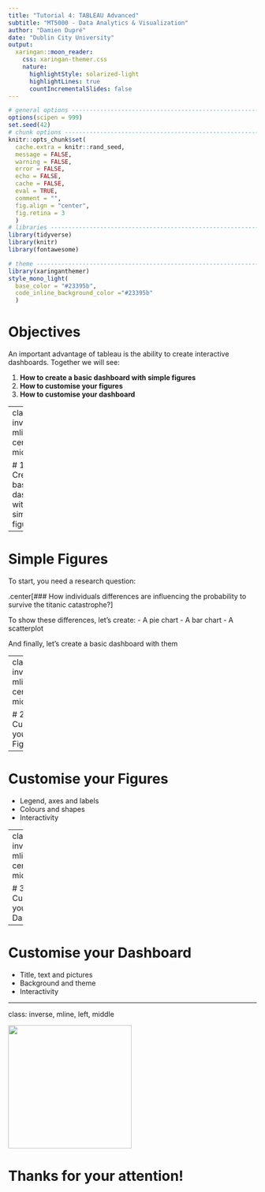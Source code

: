 ```yaml
---
title: "Tutorial 4: TABLEAU Advanced"
subtitle: "MT5000 - Data Analytics & Visualization"
author: "Damien Dupré"
date: "Dublin City University"
output:
  xaringan::moon_reader:
    css: xaringan-themer.css
    nature:
      highlightStyle: solarized-light
      highlightLines: true
      countIncrementalSlides: false
---
```


```r
# general options --------------------------------------------------------------
options(scipen = 999)
set.seed(42)
# chunk options ----------------------------------------------------------------
knitr::opts_chunk$set(
  cache.extra = knitr::rand_seed, 
  message = FALSE, 
  warning = FALSE, 
  error = FALSE, 
  echo = FALSE,
  cache = FALSE,
  eval = TRUE,
  comment = "", 
  fig.align = "center", 
  fig.retina = 3
  )
# libraries --------------------------------------------------------------------
library(tidyverse)
library(knitr)
library(fontawesome)

# theme ------------------------------------------------------------------------
library(xaringanthemer)
style_mono_light(
  base_color = "#23395b",
  code_inline_background_color ="#23395b"
  )
```

# Objectives

An important advantage of tableau is the ability to create interactive dashboards. Together we will see:

1. **How to create a basic dashboard with simple figures**
2. **How to customise your figures**
3. **How to customise your dashboard**

---
class: inverse, mline, center, middle

# 1. Create a basic dashboard with simple figures

---

# Simple Figures

To start, you need a research question:

.center[### How individuals differences are influencing the probability to survive the titanic catastrophe?]

To show these differences, let's create:
- A pie chart
- A bar chart
- A scatterplot

And finally, let's create a basic dashboard with them

---
class: inverse, mline, center, middle

# 2. Customise your Figures

---

# Customise your Figures

- Legend, axes and labels
- Colours and shapes
- Interactivity

---
class: inverse, mline, center, middle

# 3. Customise your Dashboard

---

# Customise your Dashboard

- Title, text and pictures
- Background and theme
- Interactivity

---
class: inverse, mline, left, middle

<img class="circle" src="https://github.com/damien-dupre.png" width="250px"/>

# Thanks for your attention!
